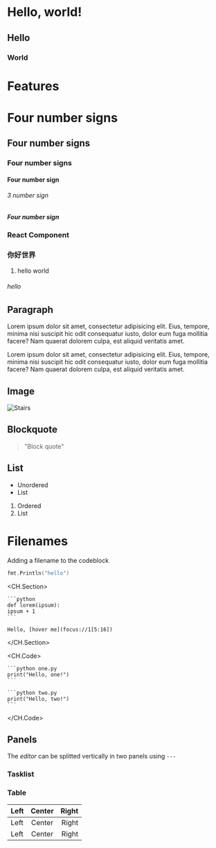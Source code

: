 
# Hello, world!
## Hello
### World

# Features



# Four number signs
## Four number signs
### Four number signs
#### Four number sign
###### 3 number sign
##### Four number sign

### React Component

### 你好世界


1. hello world
###### hello





## Paragraph



Lorem ipsum dolor sit amet, consectetur adipisicing elit. Eius, tempore, minima nisi suscipit hic odit consequatur iusto, dolor eum fuga mollitia facere? Nam quaerat dolorem culpa, est aliquid veritatis amet.

Lorem ipsum dolor sit amet, consectetur adipisicing elit. Eius, tempore, minima nisi suscipit hic odit consequatur iusto, dolor eum fuga mollitia facere? Nam quaerat dolorem culpa, est aliquid veritatis amet.

## Image

![Stairs](https://www.refactoringui.com/_next/static/media/book.5380927448c9872170bbc9fc9e5828c4.png)

## Blockquote

> "Block quote"

## List

- Unordered
- List

1. Ordered
2. List

# Filenames

Adding a filename to the codeblock



```go
fmt.Println("hello")
```
<CH.Section>

    ```python
    def lorem(ipsum):
    ipsum + 1
    ```

    Hello, [hover me](focus://1[5:16])

</CH.Section>

<CH.Code>

    ```python one.py
    print("Hello, one!")
    ```

    ```python two.py
    print("Hello, two!")
    ```

</CH.Code>


## Panels

The _editor_ can be splitted vertically in two panels using `---`

### Tasklist


### Table
| Left | Center | Right |
| :--- | :----: | ----: |
| Left | Center | Right |
| Left | Center | Right |

